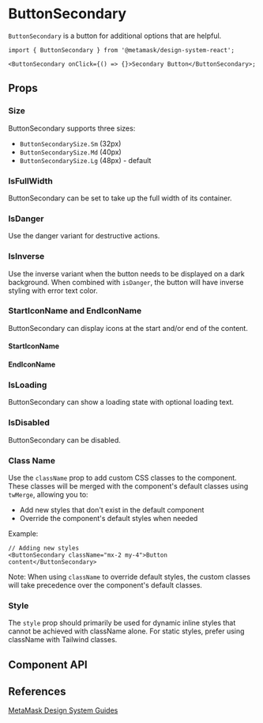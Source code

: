 

# ButtonSecondary

`ButtonSecondary` is a button for additional options that are helpful.

```tsx
import { ButtonSecondary } from '@metamask/design-system-react';

<ButtonSecondary onClick={() => {}>Secondary Button</ButtonSecondary>;
```

<Canvas of={ButtonSecondaryStories.Default} />

## Props

### Size

ButtonSecondary supports three sizes:

- `ButtonSecondarySize.Sm` (32px)
- `ButtonSecondarySize.Md` (40px)
- `ButtonSecondarySize.Lg` (48px) - default

<Canvas of={ButtonSecondaryStories.Size} />

### IsFullWidth

ButtonSecondary can be set to take up the full width of its container.

<Canvas of={ButtonSecondaryStories.IsFullWidth} />

### IsDanger

Use the danger variant for destructive actions.

<Canvas of={ButtonSecondaryStories.IsDanger} />

### IsInverse

Use the inverse variant when the button needs to be displayed on a dark background. When combined with `isDanger`, the button will have inverse styling with error text color.

<Canvas of={ButtonSecondaryStories.IsInverse} />

### StartIconName and EndIconName

ButtonSecondary can display icons at the start and/or end of the content.

#### StartIconName

<Canvas of={ButtonSecondaryStories.StartIconName} />

#### EndIconName

<Canvas of={ButtonSecondaryStories.EndIconName} />

### IsLoading

ButtonSecondary can show a loading state with optional loading text.

<Canvas of={ButtonSecondaryStories.IsLoading} />

### IsDisabled

ButtonSecondary can be disabled.

<Canvas of={ButtonSecondaryStories.IsDisabled} />

### Class Name

Use the `className` prop to add custom CSS classes to the component. These classes will be merged with the component's default classes using `twMerge`, allowing you to:

- Add new styles that don't exist in the default component
- Override the component's default styles when needed

Example:

```tsx
// Adding new styles
<ButtonSecondary className="mx-2 my-4">Button content</ButtonSecondary>
```

Note: When using `className` to override default styles, the custom classes will take precedence over the component's default classes.

### Style

The `style` prop should primarily be used for dynamic inline styles that cannot be achieved with className alone. For static styles, prefer using className with Tailwind classes.

## Component API

<Controls of={ButtonSecondaryStories.Default} />

## References

[MetaMask Design System Guides](https://www.notion.so/MetaMask-Design-System-Guides-Design-f86ecc914d6b4eb6873a122b83c12940)

